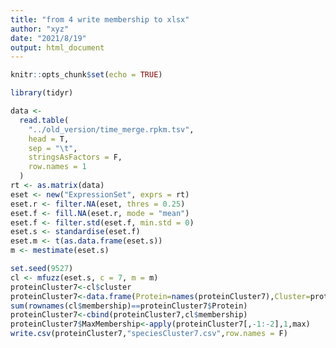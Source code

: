```yaml
---
title: "from 4 write membership to xlsx"
author: "xyz"
date: "2021/8/19"
output: html_document
---
```


```r
knitr::opts_chunk$set(echo = TRUE)
```

```r
library(tidyr)
```

```r
data <-
  read.table(
    "../old_version/time_merge.rpkm.tsv",
    head = T,
    sep = "\t",
    stringsAsFactors = F,
    row.names = 1
  )
rt <- as.matrix(data)
eset <- new("ExpressionSet", exprs = rt)
eset.r <- filter.NA(eset, thres = 0.25)
eset.f <- fill.NA(eset.r, mode = "mean")
eset.f <- filter.std(eset.f, min.std = 0)
eset.s <- standardise(eset.f)
eset.m <- t(as.data.frame(eset.s))
m <- mestimate(eset.s)

set.seed(9527)
cl <- mfuzz(eset.s, c = 7, m = m)
proteinCluster7<-cl$cluster
proteinCluster7<-data.frame(Protein=names(proteinCluster7),Cluster=proteinCluster7)
sum(rownames(cl$membership)==proteinCluster7$Protein)
proteinCluster7<-cbind(proteinCluster7,cl$membership)
proteinCluster7$MaxMembership<-apply(proteinCluster7[,-1:-2],1,max)
write.csv(proteinCluster7,"speciesCluster7.csv",row.names = F)
```

